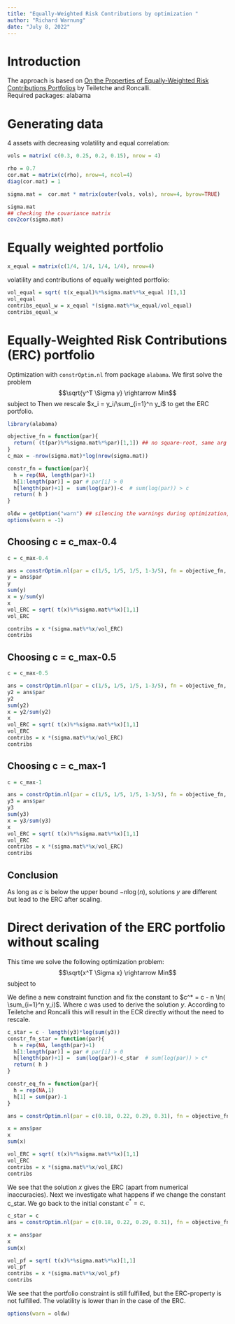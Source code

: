 ```yaml
---
title: "Equally-Weighted Risk Contributions by optimization "
author: "Richard Warnung"
date: "July 8, 2022"
---
```

# Introduction
The approach is based on [On the Properties of Equally-Weighted Risk Contributions Portfolios](https://www.researchgate.net/publication/45397778_On_the_Properties_of_Equally-Weighted_Risk_Contributions_Portfolios)
by Teiletche and Roncalli. \
Required packages: alabama 

# Generating data
4 assets with decreasing volatility and equal correlation:

```r

vols = matrix( c(0.3, 0.25, 0.2, 0.15), nrow = 4)

rho = 0.7
cor.mat = matrix(c(rho), nrow=4, ncol=4)
diag(cor.mat) = 1

sigma.mat =  cor.mat * matrix(outer(vols, vols), nrow=4, byrow=TRUE) 

sigma.mat
## checking the covariance matrix
cov2cor(sigma.mat)
```

# Equally weighted portfolio

```r
x_equal = matrix(c(1/4, 1/4, 1/4, 1/4), nrow=4)
```

volatility and contributions of equally weighted portfolio:

```r
vol_equal = sqrt( t(x_equal)%*%sigma.mat%*%x_equal )[1,1]
vol_equal
contribs_equal_w = x_equal *(sigma.mat%*%x_equal/vol_equal)
contribs_equal_w
```

# Equally-Weighted Risk Contributions (ERC) portfolio
Optimization with `constrOptim.nl` from package `alabama`.
We first solve the problem
$$\sqrt{y^T \Sigma y} \rightarrow Min$$ 
subject to
\begin{align*}
   y_i > 0 \\
   \sum \ln y_i \ge c
\end{align*} 
Then we rescale $x_i = y_i/\sum_{i=1}^n y_i$ to get the ERC portfolio.


```r
library(alabama)

objective_fn = function(par){
  return( (t(par)%*%sigma.mat%*%par)[1,1]) ## no square-root, same arg min
}
c_max = -nrow(sigma.mat)*log(nrow(sigma.mat))

constr_fn = function(par){
  h = rep(NA, length(par)+1)
  h[1:length(par)] = par # par[i] > 0
  h[length(par)+1] =  sum(log(par))-c  # sum(log(par)) > c
  return( h )
}

oldw = getOption("warn") ## silencing the warnings during optimization, keeping the settings for later.
options(warn = -1)
```

## Choosing c = c_max-0.4

```r
c = c_max-0.4

ans = constrOptim.nl(par = c(1/5, 1/5, 1/5, 1-3/5), fn = objective_fn, hin = constr_fn, control.outer = list(trace = FALSE))  
y = ans$par
y
sum(y)
x = y/sum(y)
x
vol_ERC = sqrt( t(x)%*%sigma.mat%*%x)[1,1]
vol_ERC

contribs = x *(sigma.mat%*%x/vol_ERC)
contribs
```

## Choosing c = c_max-0.5

```r
c = c_max-0.5

ans = constrOptim.nl(par = c(1/5, 1/5, 1/5, 1-3/5), fn = objective_fn, hin = constr_fn,  control.outer = list(trace = FALSE))  
y2 = ans$par
y2
sum(y2)
x = y2/sum(y2)
x
vol_ERC = sqrt( t(x)%*%sigma.mat%*%x)[1,1]
vol_ERC
contribs = x *(sigma.mat%*%x/vol_ERC)
contribs
```

## Choosing c = c_max-1

```r
c = c_max-1

ans = constrOptim.nl(par = c(1/5, 1/5, 1/5, 1-3/5), fn = objective_fn, hin = constr_fn,  control.outer = list(trace = FALSE))  
y3 = ans$par
y3
sum(y3)
x = y3/sum(y3)
x
vol_ERC = sqrt( t(x)%*%sigma.mat%*%x)[1,1]
vol_ERC
contribs = x *(sigma.mat%*%x/vol_ERC)
contribs
```

## Conclusion

As long as $c$ is below the upper bound $-n \log(n)$, solutions $y$ are different but lead to the ERC after scaling.

# Direct derivation of the ERC portfolio without scaling
This time we solve the following optimization problem: 
$$\sqrt{x^T \Sigma x} \rightarrow Min$$ 
subject to
\begin{align*}
   x_i &> 0 \\
   \sum_{i=1}^n x_i &= 1 \\
   \sum_{i=1}^n \ln x_i &\ge c^*.
\end{align*}

We define a new constraint function and fix the constant to $c^* = c - n \ln( \sum_{i=1}^n y_i)$. Where $c$ was used to derive the solution $y$.
According to Teiletche and Roncalli this will result in the ECR directly without the need to rescale.

```r
c_star = c - length(y3)*log(sum(y3))
constr_fn_star = function(par){
  h = rep(NA, length(par)+1)
  h[1:length(par)] = par # par[i] > 0
  h[length(par)+1] =  sum(log(par))-c_star  # sum(log(par)) > c*
  return( h )
}

constr_eq_fn = function(par){
  h = rep(NA,1)
  h[1] = sum(par)-1 
}

ans = constrOptim.nl(par = c(0.18, 0.22, 0.29, 0.31), fn = objective_fn, hin = constr_fn_star, heq = constr_eq_fn, control.outer = list(trace = FALSE))  

x = ans$par
x
sum(x)

vol_ERC = sqrt( t(x)%*%sigma.mat%*%x)[1,1]
vol_ERC
contribs = x *(sigma.mat%*%x/vol_ERC)
contribs
```

We see that the solution $x$ gives the ERC (apart from numerical inaccuracies).
Next we investigate what happens if we change the constant c_star. We go back to the initial constant $c^* = c$.

```r

c_star = c 
ans = constrOptim.nl(par = c(0.18, 0.22, 0.29, 0.31), fn = objective_fn, hin = constr_fn_star, heq = constr_eq_fn, control.outer = list(trace = FALSE))  

x = ans$par
x
sum(x)

vol_pf = sqrt( t(x)%*%sigma.mat%*%x)[1,1]
vol_pf
contribs = x *(sigma.mat%*%x/vol_pf)
contribs
```

We see that the portfolio constraint is still fulfilled, but the ERC-property is not fulfilled. The volatility is lower than in the case of the ERC.

```r
options(warn = oldw)
```


